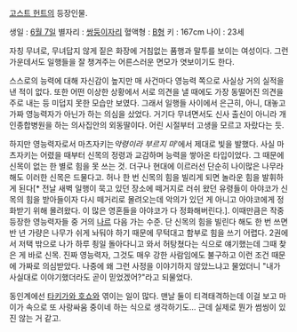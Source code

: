[[고스트 헌트]]의 등장인물.

생일 : [[6월 7일]]
별자리 : [[쌍둥이자리]]
혈액형 : [[B형]]
키 : 167cm
나이 : 23세

자칭 무녀로, 무녀답지 않게 짙은 화장에 거침없는 품행과 말투를 보이는 여성이다. 그런 가운데서도 일행들을 잘 챙겨주는 어른스러운 면모가 엿보이기도 한다.

스스로의 능력에 대해 자신감이 높지만 매 사건마다 영능력 쪽으로 사실상 거의 실적을 낸 적이 없다. 또한 어떤 이상한 상황에서 서로 의견을 낼 때에도 가장 동떨어진 의견을 주로 내는 등 미덥지 못한 모습만 보였다. 그래서 일행들 사이에서 은근히, 아니, 대놓고 가짜 영능력자가 아닌가 하는 의심을 샀었다. 거기다 무녀면서도 신사 출신이 아니라 개인종합병원을 하는 의사집안의 외동딸이다. 어린 시절부터 고생을 모르고 자랐다는 듯. 

하지만 영능력자로서 마츠자키는''악령이라 부르지 마'''에서 제대로 빛을 발했다.  사실 마츠자키는 어렸을 때부터 신목의 정령과 교감하며 능력을 쌓아온 타입이었다. 그 때문에 신목이 없는 한 별로 힘을 못 쓰는 것. 더구나 현대에 이르러선 단순히 나이많은 나무라 해도 이러한 신목은 드물다고. 허나 한 번 신목의 힘을 빌리게 되면 놀라운 힘을 발휘하게 된다[* 전날 새벽 일행이 묵고 있던 장소에 떼거지로 러쉬 왔던 유령들이 아야코가 신목의 힘을 받아들이자 다시 떼거리로 몰려오는데 악의가 있던 게 아니고 아야코에게 정화받기 위해 몰려왔다. 이 많은 영혼들을 아야코가 다 정화해버린다.]. 이때만큼은 작중 등장한 영능력자들 중 거의 [[나르]] 다음 가는 수준. 단 신목의 힘을 빌린다 해도 한 번 쓰면 반 년 가량은 나무가 쉬게 놔둬야 하기 때문에 무턱대고 함부로 힘을 쓰기 어렵다.  2권에서 저택 밖으로 나가 하루 죙일 돌아다니고 와서 허탕쳤다는 식으로 얘기했는데 그때 찾은 게 바로 신목.  진짜 영능력자, 그것도 매우 강한 사람임에도 불구하고 이런 조건 때문에 가짜로 의심받았다.  나중에 왜 그런 사정을 이야기하지 않았느냐고 물었더니 "내가 사실대로 이야기했더라도 곧이 믿었겠어?"라고 되물었다. 

동인계에선 [[타키가와 호쇼]]와 엮이는 일이 많다. 맨날 둘이 티격태격하는데 이걸 보고 마이가 속으로 또 사랑싸움 중이네 하는 식으로 생각하기도... 근데 실제로 뭔가 썸씽이 있진 않는 거 같고.


